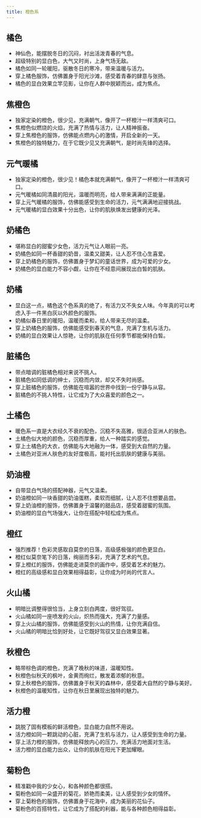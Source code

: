 ```yaml
---
title: 橙色系
---
```


## 橘色

- 神仙色，能摆脱冬日的沉闷，衬出活泼青春的气息。
- 超级特别的显白色，大气又时尚，上身气场无敌。
- 橘色如同一轮暖阳，驱散冬日的寒冷，带来温暖与活力。
- 穿上橘色服饰，仿佛置身于阳光沙滩，感受着青春的肆意与张扬。
- 橘色的显白效果立竿见影，让你在人群中脱颖而出，成为焦点。

## 焦橙色

- 独家定染的橙色，很少见，充满朝气，像开了一杯橙汁一样清爽可口。
- 焦橙色似燃烧的火焰，充满了热情与活力，让人精神振奋。
- 穿上焦橙色的服饰，仿佛能点燃内心的激情，开启全新的一天。
- 焦橙色的独特魅力，在于它既少见又充满朝气，是时尚先锋的选择。

## 元气暖橘

- 独家定染的橙色，很少见！橘色本就充满朝气，像开了一杯橙汁一样清爽可口。
- 元气暖橘如同清晨的阳光，温暖而明亮，给人带来满满的正能量。
- 穿上元气暖橘的服饰，仿佛能感受到生命的活力，元气满满地迎接挑战。
- 元气暖橘的显白效果十分出色，让你的肌肤焕发出健康的光泽。

## 奶橘色

- 堪称显白的甜蜜少女色，活力元气让人眼前一亮。
- 奶橘色如同一杯香甜的奶昔，温柔又甜美，让人忍不住心生喜爱。
- 穿上奶橘色的服饰，仿佛置身于梦幻的童话世界，成为可爱的少女。
- 奶橘色的显白能力不容小觑，让你在不经意间展现出白皙的肌肤。

## 奶橘

- 显白这一点，橘色这个色系真的绝了，有活力又不失女人味。今年真的可以考虑入手一件黑白灰以外颜色的服饰。
- 奶橘似春日里的暖阳，温暖而柔和，给人带来无尽的温柔。
- 穿上奶橘色的服饰，仿佛能感受到春天的气息，充满了生机与活力。
- 奶橘的显白效果让人惊艳，让你的肌肤在任何季节都能保持白皙。

## 脏橘色

- 带点暗调的脏橘色相对来说不挑人。
- 脏橘色如同低调的绅士，沉稳而内敛，却又不失时尚感。
- 穿上脏橘色的服饰，仿佛能在喧嚣的世界中找到一份宁静与从容。
- 脏橘色的不挑人特性，让它成为了大众喜爱的颜色之一。

## 土橘色

- 暖色系一直是大衣经久不衰的配色，沉稳不失高雅，很适合亚洲人的肤色。
- 土橘色似大地的颜色，沉稳而厚重，给人一种踏实的感觉。
- 穿上土橘色的大衣，仿佛能与大地融为一体，感受到大自然的力量。
- 土橘色对亚洲人肤色的友好度极高，能衬托出肌肤的健康与美丽。

## 奶油橙

- 自带显白气场的搭配神器，元气又温柔。
- 奶油橙如同一块香甜的奶油蛋糕，柔软而细腻，让人忍不住想要品尝。
- 穿上奶油橙的服饰，仿佛置身于温馨的甜品店，感受着甜蜜的氛围。
- 奶油橙的显白气场强大，让你在搭配中轻松成为焦点。

## 橙红

- 强烈推荐！色彩灵感取自莫奈的日落，高级感极强的颜色更显白。
- 橙红似莫奈笔下的日落，绚丽而多彩，充满了艺术的气息。
- 穿上橙红的服饰，仿佛能走进莫奈的画作中，感受着艺术的魅力。
- 橙红的高级感和显白效果相得益彰，让你成为时尚的代言人。

## 火山橘

- 明暗比调整得很恰当，上身立刻白两度，很好驾驭。
- 火山橘如同一座喷发的火山，炽热而强大，充满了力量感。
- 穿上火山橘的服饰，仿佛能感受到火山的热情，让你充满自信。
- 火山橘的明暗比恰到好处，让它既好驾驭又显白效果显著。

## 秋橙色

- 略带棕色调的橙色，充满了晚秋的味道，温暖知性。
- 秋橙色似秋天的枫叶，金黄而绚烂，散发着浓郁的秋意。
- 穿上秋橙色的服饰，仿佛置身于秋天的森林中，感受着大自然的宁静与美好。
- 秋橙色的温暖知性，让你在秋日里展现出独特的魅力。

## 活力橙

- 跳脱了固有模板的鲜活橙色，显白能力自然不用说。
- 活力橙如同一颗跳动的心脏，充满了生机与活力，让人感受到生命的力量。
- 穿上活力橙的服饰，仿佛能释放内心的压力，充满活力地面对生活。
- 活力橙的显白能力出众，让你的肌肤在阳光下更加耀眼。

## 菊粉色

- 精准戳中我的少女心，和各种颜色都很搭。
- 菊粉色如同一朵盛开的菊花，娇艳而柔美，让人感受到少女的情怀。
- 穿上菊粉色的服饰，仿佛置身于花海中，成为美丽的花仙子。
- 菊粉色的百搭特性，让它成为了搭配的利器，能与各种颜色相得益彰。
